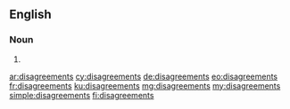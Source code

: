 ==English==

===Noun===
{{head|en|plural}}

# {{plural of|disagreement|lang=en}}

[[ar:disagreements]]
[[cy:disagreements]]
[[de:disagreements]]
[[eo:disagreements]]
[[fr:disagreements]]
[[ku:disagreements]]
[[mg:disagreements]]
[[my:disagreements]]
[[simple:disagreements]]
[[fi:disagreements]]